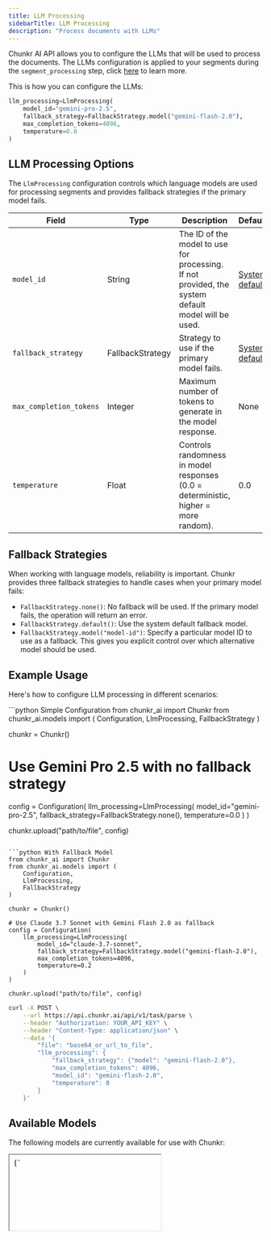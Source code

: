 ```yaml
---
title: LLM Processing
sidebarTitle: LLM Processing
description: "Process documents with LLMs"
---
```


Chunkr AI API allows you to configure the LLMs that will be used to process the documents. 
The LLMs configuration is applied to your segments during the `segment_processing` step, click [here](./segment-processing) to learn more.

This is how you can configure the LLMs:

```python
llm_processing=LlmProcessing(
    model_id="gemini-pro-2.5",
    fallback_strategy=FallbackStrategy.model("gemini-flash-2.0"),
    max_completion_tokens=4096,
    temperature=0.0
)
```

## LLM Processing Options

The `LlmProcessing` configuration controls which language models are used for processing segments and provides fallback strategies if the primary model fails.

| Field | Type | Description | Default |
|-------|------|-------------|---------|
| `model_id` | String | The ID of the model to use for processing. If not provided, the system default model will be used. | [System default](#available-models) |
| `fallback_strategy` | FallbackStrategy | Strategy to use if the primary model fails. | [System default](#available-models) |
| `max_completion_tokens` | Integer | Maximum number of tokens to generate in the model response. | None |
| `temperature` | Float | Controls randomness in model responses (0.0 = deterministic, higher = more random). | 0.0 |

## Fallback Strategies

When working with language models, reliability is important. Chunkr provides three fallback strategies to handle cases when your primary model fails:

- `FallbackStrategy.none()`: No fallback will be used. If the primary model fails, the operation will return an error.
- `FallbackStrategy.default()`: Use the system default fallback model.
- `FallbackStrategy.model("model-id")`: Specify a particular model ID to use as a fallback. This gives you explicit control over which alternative model should be used.

## Example Usage

Here's how to configure LLM processing in different scenarios:

<CodeGroup>
```python Simple Configuration
from chunkr_ai import Chunkr
from chunkr_ai.models import (
    Configuration,
    LlmProcessing,
    FallbackStrategy
)

chunkr = Chunkr()

# Use Gemini Pro 2.5 with no fallback strategy
config = Configuration(
    llm_processing=LlmProcessing(
        model_id="gemini-pro-2.5",
        fallback_strategy=FallbackStrategy.none(),
        temperature=0.0
    )
)

chunkr.upload("path/to/file", config)
```

```python With Fallback Model
from chunkr_ai import Chunkr
from chunkr_ai.models import (
    Configuration,
    LlmProcessing,
    FallbackStrategy
)

chunkr = Chunkr()

# Use Claude 3.7 Sonnet with Gemini Flash 2.0 as fallback
config = Configuration(
    llm_processing=LlmProcessing(
        model_id="claude-3.7-sonnet",
        fallback_strategy=FallbackStrategy.model("gemini-flash-2.0"),
        max_completion_tokens=4096,
        temperature=0.2
    )
)

chunkr.upload("path/to/file", config)
```

```bash cURL
curl -X POST \
    --url https://api.chunkr.ai/api/v1/task/parse \
    --header "Authorization: YOUR_API_KEY" \
    --header "Content-Type: application/json" \
    --data '{
        "file": "base64_or_url_to_file",
        "llm_processing": {
            "fallback_strategy": {"model": "gemini-flash-2.0"},
            "max_completion_tokens": 4096,
            "model_id": "gemini-flash-2.0",
            "temperature": 0
        }
    }'
```
</CodeGroup>

## Available Models

The following models are currently available for use with Chunkr:

<iframe
  srcDoc={`
    <!DOCTYPE html>
    <html lang="en">
    <head>
        <meta charset="UTF-8">
        <meta name="viewport" content="width=device-width, initial-scale=1.0">
        <title>Available LLM Models</title>
        <style>
            body {
                font-family: -apple-system, BlinkMacSystemFont, 'Segoe UI', Roboto, Oxygen, Ubuntu, Cantarell, 'Open Sans', 'Helvetica Neue', sans-serif;
                margin: 0;
                padding: 20px;
                color: #333;
            }
            table {
                width: 100%;
                border-collapse: collapse;
                margin-bottom: 20px;
                border-radius: 8px;
            }
            th {
                background: #f5f5f5;
                padding: 10px;
                text-align: left;
                border-bottom: 1px solid #ddd;
                font-weight: 600;
            }
            td {
                padding: 10px;
                border-bottom: 1px solid #ddd;
            }
            .centered {
                text-align: center;
            }
            .model-id {
                font-family: monospace;
                background: #f7f7f7;
                padding: 2px 4px;
                border-radius: 4px;
                display: inline-block;
                vertical-align: middle;
            }
            .checkmark {
                color: #22c55e;
                font-size: 18px;
            }
            .checkmark-red {
                color: #ef4444;
                font-size: 18px;
            }
            #loading {
                text-align: center;
                padding: 20px;
                color: #666;
            }
            #error {
                text-align: center;
                padding: 20px;
                color: #ef4444;
                background: #fee2e2;
                border-radius: 4px;
            }
            .copy-button {
                background: transparent;
                border: none;
                cursor: pointer;
                padding: 4px;
                margin-left: 6px;
                border-radius: 4px;
                transition: background-color 0.2s;
                vertical-align: middle;
            }
            .copy-button:hover {
                background-color: #e9e9e9;
            }
            .copy-button svg {
                width: 16px;
                height: 16px;
                fill: #666;
            }
            .tooltip {
                position: relative;
                display: inline-block;
            }
            .tooltip .tooltiptext {
                visibility: hidden;
                width: 60px;
                background-color: #333;
                color: #fff;
                text-align: center;
                border-radius: 4px;
                padding: 5px;
                position: absolute;
                z-index: 1;
                bottom: 125%;
                left: 50%;
                margin-left: -30px;
                opacity: 0;
                transition: opacity 0.3s;
                font-size: 12px;
            }
            .tooltip .tooltiptext.show {
                visibility: visible;
                opacity: 1;
            }
        </style>
    </head>
    <body>
        <div id="loading">Loading available models...</div>
        <div id="error" style="display: none;"></div>
        <table id="models-table" style="display: none;">
            <thead>
                <tr>
                    <th>Model ID</th>
                    <th class="centered">Default</th>
                    <th class="centered">Fallback</th>
                </tr>
            </thead>
            <tbody id="models-body">
            </tbody>
        </table>

        <script>
            // API endpoint
            const apiUrl = 'https://api.chunkr.ai/llm/models';
            
            async function fetchModels() {
                const loadingEl = document.getElementById('loading');
                const errorEl = document.getElementById('error');
                const tableEl = document.getElementById('models-table');
                const tableBodyEl = document.getElementById('models-body');
                
                try {
                    const response = await fetch(apiUrl);
                    if (!response.ok) {
                        throw new Error(\`API request failed: \${response.status}\`);
                    }
                    
                    const models = await response.json();
                    
                    // Hide loading, show table
                    loadingEl.style.display = 'none';
                    tableEl.style.display = 'table';
                    
                    // Populate table
                    models.forEach(model => {
                        const row = document.createElement('tr');
                        
                        // Model ID cell
                        const idCell = document.createElement('td');
                        const idCode = document.createElement('span');
                        idCode.className = 'model-id';
                        idCode.textContent = model.id;
                        idCell.appendChild(idCode);
                        
                        // Copy button with icon
                        const copyButton = document.createElement('button');
                        copyButton.className = 'copy-button tooltip';
                        copyButton.setAttribute('data-model-id', model.id);
                        copyButton.innerHTML = '<svg xmlns="http://www.w3.org/2000/svg" viewBox="0 0 24 24"><path d="M16 1H4c-1.1 0-2 .9-2 2v14h2V3h12V1zm3 4H8c-1.1 0-2 .9-2 2v14c0 1.1.9 2 2 2h11c1.1 0 2-.9 2-2V7c0-1.1-.9-2-2-2zm0 16H8V7h11v14z"/></svg>';
                        
                        // Tooltip for copy feedback
                        const tooltip = document.createElement('span');
                        tooltip.className = 'tooltiptext';
                        tooltip.textContent = 'Copied!';
                        copyButton.appendChild(tooltip);
                        
                        // Add event listener to copy button
                        copyButton.addEventListener('click', function() {
                            const modelId = this.getAttribute('data-model-id');
                            const tooltipEl = this.querySelector('.tooltiptext');
                            
                            // Copy to clipboard
                            navigator.clipboard.writeText(modelId).then(function() {
                                // Show tooltip
                                tooltipEl.classList.add('show');
                                
                                // Hide tooltip after 2 seconds
                                setTimeout(function() {
                                    tooltipEl.classList.remove('show');
                                }, 2000);
                            }).catch(function() {
                                tooltipEl.textContent = 'Failed!';
                                tooltipEl.classList.add('show');
                                
                                setTimeout(function() {
                                    tooltipEl.classList.remove('show');
                                    tooltipEl.textContent = 'Copied!';
                                }, 2000);
                            });
                        });
                        
                        idCell.appendChild(copyButton);
                        
                        // Default cell
                        const defaultCell = document.createElement('td');
                        defaultCell.className = 'centered';
                        if (model.default) {
                            const checkmark = document.createElement('span');
                            checkmark.className = 'checkmark';
                            checkmark.innerHTML = '✓';
                            defaultCell.appendChild(checkmark);
                        } else {
                            const checkmark = document.createElement('span');
                            checkmark.className = 'checkmark-red';
                            checkmark.innerHTML = '✗';
                            defaultCell.appendChild(checkmark);
                        }
                        
                        // Fallback cell
                        const fallbackCell = document.createElement('td');
                        fallbackCell.className = 'centered';
                        if (model.fallback) {
                            const checkmark = document.createElement('span');
                            checkmark.className = 'checkmark';
                            checkmark.innerHTML = '✓';
                            fallbackCell.appendChild(checkmark);
                        } else {
                            const checkmark = document.createElement('span');
                            checkmark.className = 'checkmark-red';
                            checkmark.innerHTML = '✗';
                            fallbackCell.appendChild(checkmark);
                        }
                        
                        // Add cells to row
                        row.appendChild(idCell);
                        row.appendChild(defaultCell);
                        row.appendChild(fallbackCell);
                        
                        // Add row to table
                        tableBodyEl.appendChild(row);
                    });
                    
                } catch (err) {
                    // Show error
                    loadingEl.style.display = 'none';
                    errorEl.style.display = 'block';
                    errorEl.textContent = \`Error loading models: \${err.message}\`;
                }
            }
            
            // Fetch models when page loads
            fetchModels();
        </script>
    </body>
    </html>
  `}
  style={{
    width: "100%",
    height: "600px",
    border: "1px solid #eaeaea",
    borderRadius: "8px",
    overflow: "hidden"
  }}
/>

> **Note**: This table is dynamically generated by fetching data from our API. Model availability may change over time.

